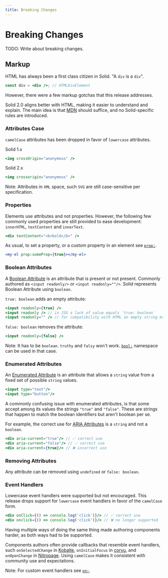 ```yaml
---
title: Breaking Changes
---
```


# Breaking Changes

TODO: Write about breaking changes.

## Markup

HTML has always been a first class citizen in Solid. "A `div` is a `div`".

```jsx
const div = <div />; // HTMLDivElement
```

However, there were a few markup gotchas that this release addresses.

Solid 2.0 aligns better with HTML, making it easier to understand and explain. The main idea is that [MDN](https://developer.mozilla.org/) should suffice, and no Solid-specific rules are introduced.

### Attributes Case

`camelCase` attributes has been dropped in favor of `lowercase` attributes.

Solid 1.x

```jsx
<img crossOrigin="anonymous" />
```

Solid 2.x

```jsx
<img crossorigin="anonymous" />
```

Note: Attributes in `XML` space, such `SVG` are still case-sensitive per specification.

### Properties

Elements use attributes and not properties.
However, the following few commonly used properties are still provided to ease development: `innerHTML`, `textContent` and `innerText`.

```jsx
<div textContent="<b>bold</b>" />
```

As usual, to set a property, or a custom property in an element see [`prop:`](https://docs.solidjs.com/reference/jsx-attributes/prop).

```jsx
<my-el prop:someProp={true}></my-el>
```

### Boolean Attributes

A [Boolean Attribute](https://developer.mozilla.org/en-US/docs/Glossary/Boolean/HTML) is an attribute that is present or not present.
Commonly authored as `<input readonly/>` or `<input readonly=""/>`.
Solid represents Boolean Attribute using `boolean`.

`true: boolean` adds an empty attribute:

```jsx
<input readonly={true} />
<input readonly /> // in JSX a lack of value equals `true: boolean`
<input readonly="" /> // for compatibility with HTML an empty string may be used
```

`false: boolean` removes the attribute:

```jsx
<input readonly={false} />
```

Note: It has to be `boolean`. `truthy` and `falsy` won't work. [`bool:`](https://docs.solidjs.com/reference/jsx-attributes/bool) namespace can be used in that case.

### Enumerated Attributes

An [Enumerated Attribute](https://developer.mozilla.org/en-US/docs/Glossary/Enumerated) is an attribute that allows a `string` value from a fixed set of possible `string` values.

```jsx
<input type="text"/>
<input type="button"/>
```

A commonly confusing issue with enumerated attributes, is that some accept among its values the strings `"true"` and `"false"`.
These are strings that happen to match the boolean identifiers but aren't boolean per se.

For example, the correct use for [ARIA Attributes](https://developer.mozilla.org/en-US/docs/Glossary/Boolean/ARIA) is a `string` and not a `boolean`.

```jsx
<div aria-current="true"/> // ✅ correct use
<div aria-current="false"/> // ✅ correct use
<div aria-current={true}/> // ❌ incorrect use
```

### Removing Attributes

Any attribute can be removed using `undefined` or `false: boolean`.

### Event Handlers

Lowercase event handlers were supported but not encouraged.
This release drops support for `lowercase` event handlers in favor of the `camelCase` form.

```jsx
<div onClick={() => console.log('click')}/> // ✅ correct use
<div onclick={() => console.log('click')}/> // ❌ no longer supported
```

Having multiple ways of doing the same thing made authoring components harder, as both ways had to be supported.

Components authors often provide callbacks that resemble event handlers, such `onSelectedChange` in [Kobalte](https://kobalte.dev/docs/core/overview/introduction/), `onInitialFocus` in [corvu](https://corvu.dev/), and `onOpenChange` in [Nitropage](https://nitropage.org/).
Using `camelCase` makes it consistent with community use and expectations.

Note: For custom event handlers see [`on:`](https://docs.solidjs.com/reference/jsx-attributes/on).
